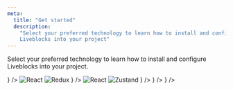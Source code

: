 ```yaml
---
meta:
  title: "Get started"
  description:
    "Select your preferred technology to learn how to install and configure
    Liveblocks into your project"
---
```


Select your preferred technology to learn how to install and configure
Liveblocks into your project.

<ListGrid>
  <DocsCard
    title="React"
    href="/docs/get-started/react"
    visual={
      <img
        alt="React"
        src="/images/docs/react.svg"
        width={24}
        height={24}
        loading="lazy"
      />
    }
  />
  <DocsCard
    title="React + Redux"
    href="/docs/get-started/react-redux"
    visual={
      <>
        <img
          alt="React"
          src="/images/docs/react.svg"
          width={24}
          height={24}
          loading="lazy"
        />
        <img
          alt="Redux"
          src="/images/docs/redux.svg"
          width={24}
          height={24}
          loading="lazy"
        />
      </>
    }
  />
  <DocsCard
    title="React + Zustand"
    href="/docs/get-started/react-zustand"
    visual={
      <>
        <img
          alt="React"
          src="/images/docs/react.svg"
          width={24}
          height={24}
          loading="lazy"
        />
        <img
          alt="Zustand"
          src="/images/docs/zustand.png"
          width={24}
          height={24}
          loading="lazy"
        />
      </>
    }
  />
  <DocsCard
    title="JavaScript"
    href="/docs/get-started/javascript"
    visual={
      <img
        alt="JavaScript"
        src="/images/docs/javascript.svg"
        width={24}
        height={24}
        loading="lazy"
      />
    }
  />
  <DocsCard
    title="Vue"
    href="/docs/get-started/vue"
    visual={
      <img
        alt="Vue"
        src="/images/docs/vue.svg"
        width={24}
        height={24}
        loading="lazy"
      />
    }
  />
</ListGrid>

<MissingTechnologyBanner />
